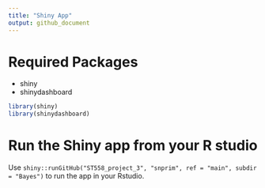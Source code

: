 ```yaml
---
title: "Shiny App"
output: github_document
---
```


# Required Packages

* shiny
* shinydashboard

```r
library(shiny)
library(shinydashboard)
```


# Run the Shiny app from your R studio

Use `shiny::runGitHub("ST558_project_3", "snprim", ref = "main", subdir = "Bayes")` to run the app in your Rstudio.